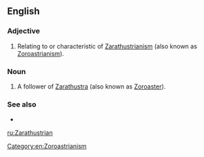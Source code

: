 ==English==

===Adjective===
{{en-adj|-}}

# Relating to or characteristic of [[Zarathustrianism]] (also known as [[Zoroastrianism]]).

===Noun===
{{en-noun}}

# A follower of [[Zarathustra]] (also known as [[Zoroaster]]).

===See also===
* {{l|en|Zoroastrian}}

[[Category:en:Zoroastrianism]]

[[ru:Zarathustrian]]